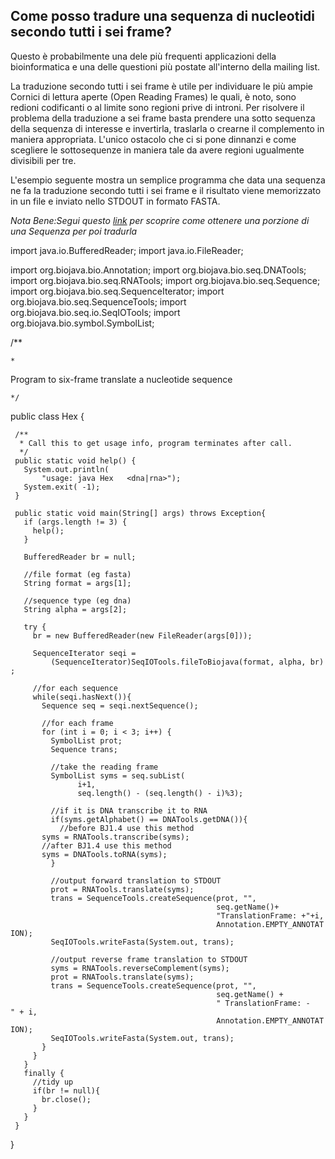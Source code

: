 == Come posso tradure una sequenza di nucleotidi secondo tutti i sei frame? ==

Questo è probabilmente una dele più frequenti applicazioni della bioinformatica e una delle questioni più postate all'interno della mailing list.

La traduzione secondo tutti i sei frame è utile per individuare le più ampie Cornici di lettura aperte (Open Reading Frames) le quali, è noto, sono redioni codificanti o al limite sono regioni prive di introni. Per risolvere il problema della traduzione a sei frame basta prendere una sotto sequenza della sequenza di interesse e invertirla, traslarla o crearne il complemento in maniera appropriata. L'unico ostacolo che ci si pone dinnanzi e come scegliere le sottosequenze in maniera tale da avere regioni ugualmente divisibili per tre.

L'esempio seguente mostra un semplice programma che data una sequenza ne fa la traduzione secondo tutti i sei frame e il risultato viene memorizzato in un file e inviato nello STDOUT in formato FASTA.

''Nota Bene:Segui questo [[Biojava:CookBookItaliano:Sequence:SubSequence|link]] per scoprire come ottenere una porzione di una Sequenza per poi tradurla''


<java>
import java.io.BufferedReader;
import java.io.FileReader;

import org.biojava.bio.Annotation;
import org.biojava.bio.seq.DNATools;
import org.biojava.bio.seq.RNATools;
import org.biojava.bio.seq.Sequence;
import org.biojava.bio.seq.SequenceIterator;
import org.biojava.bio.seq.SequenceTools;
import org.biojava.bio.seq.io.SeqIOTools;
import org.biojava.bio.symbol.SymbolList;

/**
 * <p>Program to six-frame translate a nucleotide sequence</p>
 */

public class Hex {
  /**
   * Call this to get usage info, program terminates after call.
   */
  public static void help() {
    System.out.println(
        "usage: java Hex <file> <format eg fasta> <dna|rna>");
    System.exit( -1);
  }

  public static void main(String[] args) throws Exception{
    if (args.length != 3) {
      help();
    }

    BufferedReader br = null;
    
    //file format (eg fasta)
    String format = args[1];
    
    //sequence type (eg dna)
    String alpha = args[2];

    try {
      br = new BufferedReader(new FileReader(args[0]));

      SequenceIterator seqi =
          (SequenceIterator)SeqIOTools.fileToBiojava(format, alpha, br);

      //for each sequence
      while(seqi.hasNext()){
        Sequence seq = seqi.nextSequence();

        //for each frame
        for (int i = 0; i < 3; i++) {
          SymbolList prot;
          Sequence trans;

          //take the reading frame
          SymbolList syms = seq.subList(
                i+1,
                seq.length() - (seq.length() - i)%3);


          //if it is DNA transcribe it to RNA
          if(syms.getAlphabet() == DNATools.getDNA()){
            //before BJ1.4 use this method
	    syms = RNATools.transcribe(syms);
	    //after BJ1.4 use this method
	    syms = DNATools.toRNA(syms);
          }

          //output forward translation to STDOUT
          prot = RNATools.translate(syms);
          trans = SequenceTools.createSequence(prot, "",
                                               seq.getName()+
                                               "TranslationFrame: +"+i,
                                               Annotation.EMPTY_ANNOTATION);
          SeqIOTools.writeFasta(System.out, trans);

          //output reverse frame translation to STDOUT
          syms = RNATools.reverseComplement(syms);
          prot = RNATools.translate(syms);
          trans = SequenceTools.createSequence(prot, "",
                                               seq.getName() +
                                               " TranslationFrame: -" + i,
                                               Annotation.EMPTY_ANNOTATION);
          SeqIOTools.writeFasta(System.out, trans);
        }
      }
    }
    finally {
      //tidy up
      if(br != null){
        br.close();
      }
    }
  }
}
</java>